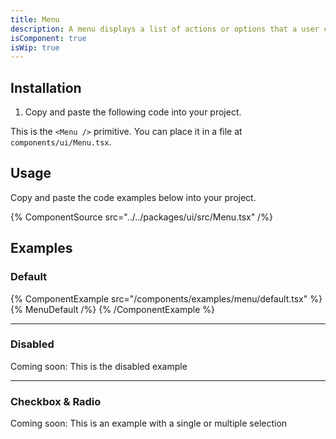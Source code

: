 ```yaml
---
title: Menu
description: A menu displays a list of actions or options that a user can choose.
isComponent: true
isWip: true
---
```


## Installation

1. Copy and paste the following code into your project.

This is the `<Menu />` primitive. You can place it in a file at `components/ui/Menu.tsx`.

## Usage

Copy and paste the code examples below into your project.

{% ComponentSource src="../../packages/ui/src/Menu.tsx" /%}

## Examples

### Default

{% ComponentExample src="/components/examples/menu/default.tsx" %}
{% MenuDefault /%}
{% /ComponentExample %}

---

### Disabled

Coming soon: This is the disabled example

<!-- TODO -->

---

### Checkbox & Radio

Coming soon: This is an example with a single or multiple selection

<!-- TODO -->

